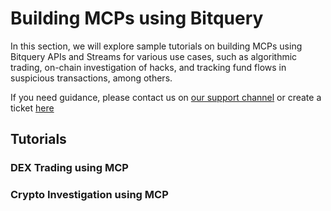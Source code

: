 # Building MCPs using Bitquery

In this section, we will explore sample tutorials on building MCPs using Bitquery APIs and Streams for various use cases, such as algorithmic trading, on-chain investigation of hacks, and tracking fund flows in suspicious transactions, among others.

If you need guidance, please contact us on [our support channel](https://t.me/Bloxy_info) or create a ticket [here](https://support.bitquery.io/)

## Tutorials


### DEX Trading using MCP

<VideoPlayer url="https://youtu.be/HhGL3cqYYTg" />

### Crypto Investigation using MCP

<VideoPlayer url="https://youtu.be/1AFfWlFYNb8" />
